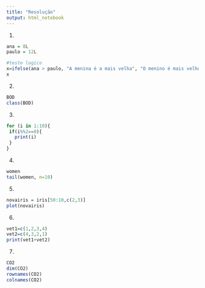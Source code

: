 ```yaml
---
title: "Resolução"
output: html_notebook
---
```


1) 
```r
ana = 8L
paulo = 12L

#teste logico
x=ifelse(ana > paulo, "A menina é a mais velha", "O menino é mais velho")
x
```
2)
```r
BOD
class(BOD)
```
3)
```r

for (i in 1:10){
 if(i%%2==0){
   print(i)
 }
}


```
4)

```r
women
tail(women, n=10)
```

5)
```r
novairis = iris[50:10,c(2,3)]
plot(novairis)
```

6)
```r
vet1=c(1,2,3,4)
vet2=c(4,3,2,1)
print(vet1+vet2)
```

7)
```r
CO2
dim(CO2)
rownames(CO2)
colnames(CO2)
```



















